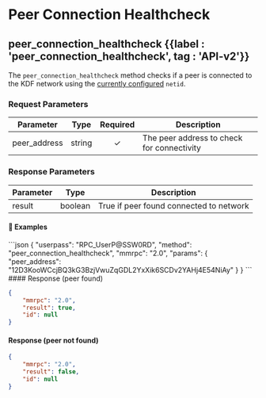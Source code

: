 
# Peer Connection Healthcheck

## peer\_connection\_healthcheck {{label : 'peer_connection_healthcheck', tag : 'API-v2'}}

The `peer_connection_healthcheck` method checks if a peer is connected to the KDF network using the [currently configured](/komodo-defi-framework/setup/configure-mm2-json/) `netid`.

### Request Parameters

| Parameter     | Type   | Required | Description                                |
| ------------- | ------ | :------: | ------------------------------------------ |
| peer\_address | string |     ✓    | The peer address to check for connectivity |

### Response Parameters

| Parameter | Type    | Description                             |
| --------- | ------- | --------------------------------------- |
| result    | boolean | True if peer found connected to network |

#### 📌 Examples

<CodeGroup title="Peer Connection Healthcheck" tag="POST" label="peer_connection_healthcheck" mm2MethodDecorate="true">
  ```json
  {
    "userpass": "RPC_UserP@SSW0RD",
    "method": "peer_connection_healthcheck",
    "mmrpc": "2.0",
    "params": {
      "peer_address": "12D3KooWCcjBQ3kG3BzjVwuZqGDL2YxXik6SCDv2YAHj4E54NiAy"
    }
  }
  ```
</CodeGroup>

<CollapsibleSection expandedText="Hide Peer Connection Healthcheck Response" collapsedText="Show Peer Connection Healthcheck Response">
  #### Response (peer found)

  ```json
  {
      "mmrpc": "2.0",
      "result": true,
      "id": null
  }
  ```

  #### Response (peer not found)

  ```json
  {
      "mmrpc": "2.0",
      "result": false,
      "id": null
  }
  ```
</CollapsibleSection>

